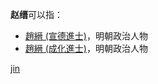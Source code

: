 '''赵缙'''可以指：
* [[趙縉_(宣德進士)|趙縉 (宣德進士)]]，明朝政治人物
* [[趙縉_(成化進士)|趙縉 (成化進士)]]，明朝政治人物

{{disambig}}

[[Category:二字赵姓人名消歧义|jin]]